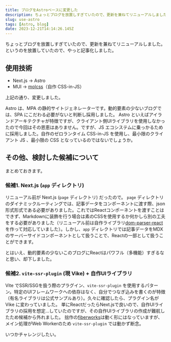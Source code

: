 ```yaml
---
title: ブログをAstroベースに変更した
description: ちょっとブログを放置しすぎていたので、更新を兼ねてリニューアルしました。というのを放置していたので、やっと記事化しました。
slug: use-astro
tags: [Astro, blog]
date: 2023-12-21T14:14:26.145Z
---
```


ちょっとブログを放置しすぎていたので、更新を兼ねてリニューアルしました。
というのを放置していたので、やっと記事化しました。

## 使用技術

- Next.js -> Astro
- MUI -> [molcss](https://www.npmjs.com/package/molcss)（自作 CSS-in-JS）

上記の通り、変更しました。

Astro は、MPA の静的サイトジェネレーターです。動的要素の少ないブログでは、SPA にこだわる必要がないと判断し採用しました。
Astro といえばアイランドアーキテクチャが特徴ですが、クライアント側UIライブラリを使用しなかったので今回はその恩恵はありません。ですが、JS エコシステムに乗っかるために採用しました。自作のゼロランタイム CSS-in-JS を使用し、最小限のクライアント JS 、最小限の CSS となっているのではないでしょうか。


## その他、検討した候補について

まとめておきます。

### 候補1. Next.js (`app` ディレクトリ)

リニューアル前が Next.js (`page` ディレクトリ) だったので。
`page` ディレクトリのダイナミックルーティングでは、記事データをコンポーネントに渡す際、json形式形式である必要がありました。これではReactコンポーネントを渡すことはできず、Markdownに装飾を行う場合は素のCSSを使用するか何かしら別の工夫をする必要がありました（リニューアル前は自作ライブラリ[dom-parser-react](https://www.npmjs.com/package/dom-parser-react)を作って対応していました）。しかし、`app` ディレクトリでは記事データをMDXのサーバーサイドコンポーネントとして扱うことで、Reactの一部として扱うことができます。

とはいえ、動的要素の少ないこのブログにReactはパワフル（多機能）すぎるなと思い、却下しました。

### 候補2. `vite-ssr-plugin` (現 Vike) + 自作UIライブラリ

Vite でSSR/SSGを扱う際のプラグイン、`vite-ssr-plugin` を使用するパターン。特定のUIフレームワークへの依存はなく、自分でつなぎ込みを書くのが特徴（有名ライブラリは公式サンプルあり）。久々に確認したら、プラグイン名が Vike に変わっていました。
単にReactだったらNext.jsで良いので、自作UIライブラリの採用を想定…していたのですが、その自作UIライブラリの作成が難航したため候補から外れました。
拙作の[fiberworks](https://github.com/iMasanari/fiberworks)は動く形にはなっていますが、メイン処理がWeb Workerのため `vite-ssr-plugin` では動かず断念。

いつかチャレンジしたい。
